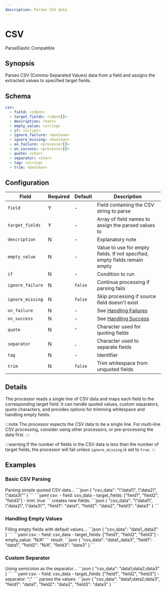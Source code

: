 ```yaml
---
description: Parses CSV data
---
```


# CSV

<span class="theme-doc-version-badge badge badge--primary">Parse</span><span class="theme-doc-version-badge badge badge--secondary">Elastic Compatible</span>

## Synopsis

Parses CSV (Comma-Separated Values) data from a field and assigns the extracted values to specified target fields.

## Schema

```yaml {2,3}
csv:
  - field: <ident>
  - target_fields: <ident[]>
  - description: <text>
  - empty_value: <string>
  - if: <script>
  - ignore_failure: <boolean>
  - ignore_missing: <boolean>
  - on_failure: <processor[]>
  - on_success: <processor[]>
  - quote: <char>
  - separator: <char>
  - tag: <string>
  - trim: <boolean>
```

## Configuration

|Field|Required|Default|Description|
|---|---|---|---|
|`field`|Y|-|Field containing the CSV string to parse|
|`target_fields`|Y|-|Array of field names to assign the parsed values to|
|`description`|N|-|Explanatory note|
|`empty_value`|N|-|Value to use for empty fields. If not specified, empty fields remain empty|
|`if`|N|-|Condition to run|
|`ignore_failure`|N|`false`|Continue processing if parsing fails|
|`ignore_missing`|N|`false`|Skip processing if source field doesn't exist|
|`on_failure`|N|-|See [Handling Failures](../handling-failures.mdx)|
|`on_success`|N|-|See [Handling Success](../handling-success.mdx)|
|`quote`|N|`"`|Character used for quoting fields|
|`separator`|N|`,`|Character used to separate fields|
|`tag`|N|-|Identifier|
|`trim`|N|`false`|Trim whitespace from unquoted fields|

## Details

The processor reads a single line of CSV data and maps each field to the corresponding target field. It can handle quoted values, custom separators, quote characters, and provides options for trimming whitespace and handling empty fields.

:::note
The processor expects the CSV data to be a single line. For multi-line CSV processing, consider using other processors, or pre-processing the data first.
:::

:::warning
If the number of fields in the CSV data is less than the number of target fields, the processor will fail unless `ignore_missing` is set to `true`.
:::

## Examples

### Basic CSV Parsing

<ExampleGrid>
  <CommentCol>
    Parsing simple quoted CSV data...
  </CommentCol>
  <CodeCol>
    ```json
    {
      "csv_data": "\"data1\", \"data2\", \"data3\""
    }
    ```
    ```yaml
    csv:
      - field: csv_data
      - target_fields: ["field1", "field2", "field3"]
      - trim: true
    ```
  </CodeCol>
  <CommentCol>
    creates new fields:
  </CommentCol>
  <CodeCol>
    ```json
    {
      "csv_data": "\"data1\", \"data2\", \"data3\"",
      "field1": "data1",
      "field2": "data2",
      "field3": "data3"
    }
    ```
  </CodeCol>
</ExampleGrid>

### Handling Empty Values

<ExampleGrid>
  <CommentCol>
    Filling empty fields with default values...
  </CommentCol>
  <CodeCol>
    ```json
    {
      "csv_data": "data1,,data3"
    }
    ```
    ```yaml
    csv:
      - field: csv_data
      - target_fields: ["field1", "field2", "field3"]
      - empty_value: "N/A"
    ```
  </CodeCol>
  <CommentCol>
    result:
  </CommentCol>
  <CodeCol>
    ```json
    {
      "csv_data": "data1,,data3",
      "field1": "data1",
      "field2": "N/A",
      "field3": "data3"
    }
    ```
  </CodeCol>
</ExampleGrid>

### Custom Separator

<ExampleGrid>
  <CommentCol>
    Using semicolon as the separator...
  </CommentCol>
  <CodeCol>
    ```json
    {
      "csv_data": "data1;data2;data3"
    }
    ```
    ```yaml
    csv:
      - field: csv_data
      - target_fields: ["field1", "field2", "field3"]
      - separator: ";"
    ```
  </CodeCol>
  <CommentCol>
    parses the values:
  </CommentCol>
  <CodeCol>
    ```json
    {
      "csv_data": "data1;data2;data3",
      "field1": "data1",
      "field2": "data2",
      "field3": "data3"
    }
    ```
  </CodeCol>
</ExampleGrid>
